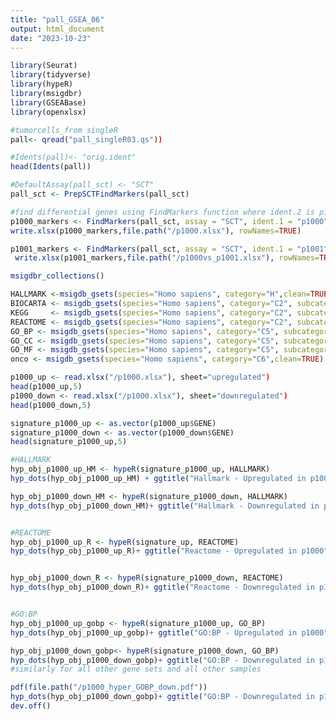 ```yaml
---
title: "pall_GSEA_06"
output: html_document
date: "2023-10-23"
---
```

```r
library(Seurat)
library(tidyverse)
library(hypeR)
library(msigdbr)
library(GSEABase)
library(openxlsx)
```



```r
#tumorcells_from singleR
pall<- qread("pall_singleR03.qs"))
```



```r
#Idents(pall)<- "orig.ident"
head(Idents(pall))

#DefaultAssay(pall_sct) <- "SCT"
pall_sct <- PrepSCTFindMarkers(pall_sct)

#find differential genes using FindMarkers function where ident.2 is p1000
p1000_markers <- FindMarkers(pall_sct, assay = "SCT", ident.1 = "p1000", only.pos = FALSE, min.pct = 0.25, logfc.threshold = 0.25, verbose = FALSE)
write.xlsx(p1000_markers,file.path("/p1000.xlsx"), rowNames=TRUE)

p1001_markers <- FindMarkers(pall_sct, assay = "SCT", ident.1 = "p1001", ident.2 ="p1000" , only.pos = FALSE, min.pct = 0.25, logfc.threshold = 0.25, verbose = FALSE)
 write.xlsx(p1001_markers,file.path("/p1000vs_p1001.xlsx"), rowNames=TRUE)

```


```r
msigdbr_collections()
```

```r
HALLMARK <-msigdb_gsets(species="Homo sapiens", category="H",clean=TRUE)
BIOCARTA <- msigdb_gsets(species="Homo sapiens", category="C2", subcategory="CP:BIOCARTA",clean=TRUE)
KEGG     <- msigdb_gsets(species="Homo sapiens", category="C2", subcategory="CP:KEGG",clean=TRUE)
REACTOME <- msigdb_gsets(species="Homo sapiens", category="C2", subcategory="CP:REACTOME",clean=TRUE)
GO_BP <- msigdb_gsets(species="Homo sapiens", category="C5", subcategory="GO:BP",clean=TRUE)
GO_CC <- msigdb_gsets(species="Homo sapiens", category="C5", subcategory="GO:CC",clean=TRUE)
GO_MF <- msigdb_gsets(species="Homo sapiens", category="C5", subcategory="GO:MF",clean=TRUE)
onco <- msigdb_gsets(species="Homo sapiens", category="C6",clean=TRUE)
```

```r
p1000_up <- read.xlsx("/p1000.xlsx"), sheet="upregulated")
head(p1000_up,5)
p1000_down <- read.xlsx("/p1000.xlsx"), sheet="downregulated")
head(p1000_down,5)

signature_p1000_up <- as.vector(p1000_up$GENE)
signature_p1000_down <- as.vector(p1000_down$GENE)
head(signature_p1000_up,5)
```


```r
#HALLMARK
hyp_obj_p1000_up_HM <- hypeR(signature_p1000_up, HALLMARK)
hyp_dots(hyp_obj_p1000_up_HM) + ggtitle("Hallmark - Upregulated in p1000")

hyp_obj_p1000_down_HM <- hypeR(signature_p1000_down, HALLMARK)
hyp_dots(hyp_obj_p1000_down_HM)+ ggtitle("Hallmark - Downregulated in p1000")


#REACTOME
hyp_obj_p1000_up_R <- hypeR(signature_up, REACTOME)
hyp_dots(hyp_obj_p1000_up_R)+ ggtitle("Reactome - Upregulated in p1000")


hyp_obj_p1000_down_R <- hypeR(signature_p1000_down, REACTOME)
hyp_dots(hyp_obj_p1000_down_R)+ ggtitle("Reactome - Downregulated in p1000")


#GO:BP
hyp_obj_p1000_up_gobp <- hypeR(signature_p1000_up, GO_BP)
hyp_dots(hyp_obj_p1000_up_gobp)+ ggtitle("GO:BP - Upregulated in p1000")

hyp_obj_p1000_down_gobp<- hypeR(signature_p1000_down, GO_BP)
hyp_dots(hyp_obj_p1000_down_gobp)+ ggtitle("GO:BP - Downregulated in p1000")
#similarly for all other gene sets and all other samples

```

```r
pdf(file.path("/p1000_hyper_GOBP_down.pdf"))
hyp_dots(hyp_obj_p1000_down_gobp)+ ggtitle("GO:BP - Downregulated in p1000")
dev.off()
```
